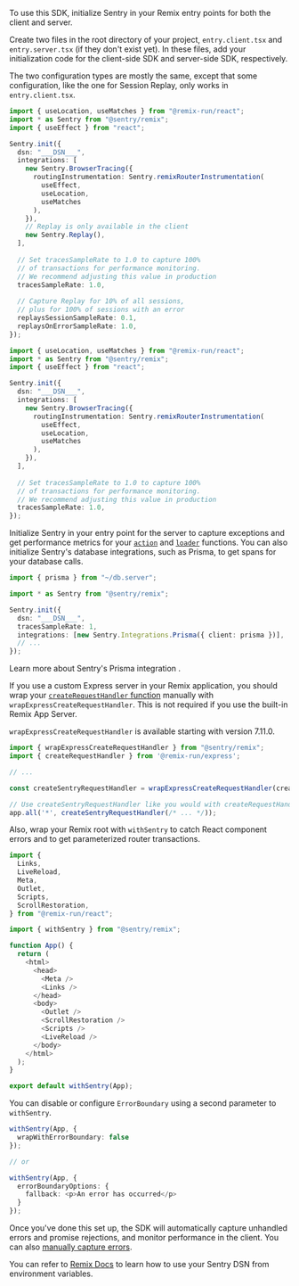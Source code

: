 To use this SDK, initialize Sentry in your Remix entry points for both the client and server.

Create two files in the root directory of your project, `entry.client.tsx` and `entry.server.tsx` (if they don't exist yet). In these files, add your initialization code for the client-side SDK and server-side SDK, respectively.

The two configuration types are mostly the same, except that some configuration, like the one for Session Replay, only works in `entry.client.tsx`.

```typescript {tabTitle:Client} {filename: entry.client.tsx}
import { useLocation, useMatches } from "@remix-run/react";
import * as Sentry from "@sentry/remix";
import { useEffect } from "react";

Sentry.init({
  dsn: "___DSN___",
  integrations: [
    new Sentry.BrowserTracing({
      routingInstrumentation: Sentry.remixRouterInstrumentation(
        useEffect,
        useLocation,
        useMatches
      ),
    }),
    // Replay is only available in the client
    new Sentry.Replay(),
  ],
  
  // Set tracesSampleRate to 1.0 to capture 100%
  // of transactions for performance monitoring.
  // We recommend adjusting this value in production
  tracesSampleRate: 1.0,
  
  // Capture Replay for 10% of all sessions,
  // plus for 100% of sessions with an error
  replaysSessionSampleRate: 0.1,
  replaysOnErrorSampleRate: 1.0,
});
```

```typescript {tabTitle:Server} {filename: entry.server.tsx}
import { useLocation, useMatches } from "@remix-run/react";
import * as Sentry from "@sentry/remix";
import { useEffect } from "react";

Sentry.init({
  dsn: "___DSN___",
  integrations: [
    new Sentry.BrowserTracing({
      routingInstrumentation: Sentry.remixRouterInstrumentation(
        useEffect,
        useLocation,
        useMatches
      ),
    }),
  ],
  
  // Set tracesSampleRate to 1.0 to capture 100%
  // of transactions for performance monitoring.
  // We recommend adjusting this value in production
  tracesSampleRate: 1.0,
});
```

Initialize Sentry in your entry point for the server to capture exceptions and get performance metrics for your [`action`](https://remix.run/docs/en/v1/api/conventions#action) and [`loader`](https://remix.run/docs/en/v1/api/conventions#loader) functions. You can also initialize Sentry's database integrations, such as Prisma, to get spans for your database calls.

```typescript {filename: entry.server.tsx}
import { prisma } from "~/db.server";

import * as Sentry from "@sentry/remix";

Sentry.init({
  dsn: "___DSN___",
  tracesSampleRate: 1,
  integrations: [new Sentry.Integrations.Prisma({ client: prisma })],
  // ...
});
```

<Note>

Learn more about <Link to="/platforms/node/performance/database/opt-in/#prisma-orm-integration">Sentry's Prisma integration </Link>.

</Note>

If you use a custom Express server in your Remix application, you should wrap your [`createRequestHandler` function](https://remix.run/docs/en/v1/other-api/adapter#createrequesthandler) manually with `wrapExpressCreateRequestHandler`. This is not required if you use the built-in Remix App Server.

<Alert level="info">

`wrapExpressCreateRequestHandler` is available starting with version 7.11.0.

</Alert>


```typescript {filename: server/index.ts}
import { wrapExpressCreateRequestHandler } from "@sentry/remix";
import { createRequestHandler } from '@remix-run/express';

// ...

const createSentryRequestHandler = wrapExpressCreateRequestHandler(createRequestHandler);

// Use createSentryRequestHandler like you would with createRequestHandler
app.all('*', createSentryRequestHandler(/* ... */));
```

Also, wrap your Remix root with `withSentry` to catch React component errors and to get parameterized router transactions.

```typescript {filename: root.tsx}
import {
  Links,
  LiveReload,
  Meta,
  Outlet,
  Scripts,
  ScrollRestoration,
} from "@remix-run/react";

import { withSentry } from "@sentry/remix";

function App() {
  return (
    <html>
      <head>
        <Meta />
        <Links />
      </head>
      <body>
        <Outlet />
        <ScrollRestoration />
        <Scripts />
        <LiveReload />
      </body>
    </html>
  );
}

export default withSentry(App);
```

You can disable or configure `ErrorBoundary` using a second parameter to `withSentry`.

```ts
withSentry(App, {
  wrapWithErrorBoundary: false
});

// or

withSentry(App, {
  errorBoundaryOptions: {
    fallback: <p>An error has occurred</p>
  }
});
```

Once you've done this set up, the SDK will automatically capture unhandled errors and promise rejections, and monitor performance in the client. You can also [manually capture errors](/platforms/javascript/guides/remix/usage).

<Note>

You can refer to [Remix Docs](https://remix.run/docs/en/v1/guides/envvars#browser-environment-variables) to learn how to use your Sentry DSN from environment variables.

</Note>

